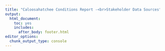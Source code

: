 ```yaml
---
title: "Caloosahatchee Conditions Report -<br>Stakeholder Data Sources"
output: 
  html_document: 
    toc: yes
    includes:
      after_body: footer.html
editor_options: 
  chunk_output_type: console
---
```


<style type="text/css">
font-family: Arial
</stlye>

***

`r paste("Updated",as.POSIXct(Sys.time(),"%Y-%m-%d %H:%M",tz=""))`

***

<font size=2>Additional information on Lake Okeechobee Stage and recession rate can be found on our companion site -  [Link](https://sccf-tech.github.io/CRE_Conditions/report/CRE_REPORT.html)</font>

***

```r
knitr::opts_chunk$set(echo=FALSE,
                      message=FALSE,
                      warning=FALSE)

## Libraries
library(AnalystHelper)
library(reshape)
library(plyr)
library(zoo)
library(rvest)
library(lubridate)
library(flextable)
library(magrittr)
library(grid)
library(RcppRoll)
##

dates=seq(date.fun(date.fun(Sys.Date())-ddays(13)),date.fun(Sys.Date()),"1 days")


```

```r
## Lake Okeechobee Report
LO.url="https://w3.saj.usace.army.mil/h2o/reports/r-oke.html"
webpage=read_html(LO.url)
node.val=html_nodes(webpage,"pre")

LO.text.vals=html_text(node.val)
LO.report=strsplit(as.character(LO.text.vals),"\n")
LO.report

grep("*Okeechobee Lake Elevation",LO.report[[1]])


tmp1=data.frame(t(sapply(strsplit(LO.report[[1]][266:279],"\\s+"),c)))
colnames(tmp1)=c("day","month","year","S77","S77_ds","S78","S79")
tmp1$Date=with(tmp1,date.fun(paste(year,month,day),form="%Y %B %d"))
tmp1[,4:7]=sapply(tmp1[,4:7],as.numeric)

tmp2=data.frame(t(sapply(strsplit(LO.report[[1]][285:298],"\\s+"),c)))
colnames(tmp2)=c("day","month","year","S310","S351","S352","S354","L8")
tmp2$Date=with(tmp2,date.fun(paste(year,month,day),form="%Y %B %d"))
tmp2[,4:8]=sapply(tmp2[,4:8],as.numeric)

tmp3=data.frame(t(sapply(strsplit(LO.report[[1]][304:317],"\\s+"),c)))
colnames(tmp3)=c("day","month","year","S308","S308_ds","S80")
tmp3$Date=with(tmp3,date.fun(paste(year,month,day),form="%Y %B %d"))
tmp3[,4:6]=sapply(tmp3[,4:6],as.numeric)

q.dat=cbind(tmp1[,c(8,4:7)],tmp2[,c(4:8)],tmp3[,c(4:6)])

## Preferred Structures
str.url="https://w3.saj.usace.army.mil/h2o/reports/r-lonin.html"
webpage=read_html(str.url)
node.val=html_nodes(webpage,"pre")

str.text.vals=html_text(node.val)
str.report=strsplit(as.character(str.text.vals),"\n")
str.report

pref.struct=data.frame(t(sapply(strsplit(str.report[[1]][21:34],"\\|"),c)))
pref.struct
colnames(pref.struct)=c("Date","LONIN_cfs","STORAGE_cfs","S77","S308","S351","S352","S354","L8")
pref.struct[,2:9]=sapply(pref.struct[,2:9],as.numeric)
pref.struct$Date=date.fun(pref.struct$Date,form="%d %B %Y")
pref.struct[,2:9]=cfs.to.acftd(pref.struct[,2:9])

## Discharge data for lake and estuaries
q.dat=merge(pref.struct[,c("Date","S77","S308","L8",'S351',"S352","S354")],
q.dat[,c("Date","S78","S79","S310","S80")],"Date")

## Maps and Archived data
map.q=data.frame()
for(i in 1:length(dates)){
  map.url=paste0("https://w3.saj.usace.army.mil/h2o/reports/StatusDaily/archive/",format(dates[i],"%m%d"),"/StatusDaily.htm")
  mapdata=readLines(map.url)
  val=grep("CA1IN",mapdata)
  WCA1=strsplit(strsplit(mapdata[val],"\\s+")[[1]][13],"</div>")[[1]][1]
  
  val=grep("CA2IN",mapdata)
  WCA2=strsplit(strsplit(mapdata[val],"\\s+")[[1]][13],"</div>")[[1]][1]
  
  val=grep("CA3IN",mapdata)
  WCA3=strsplit(strsplit(mapdata[val],"\\s+")[[1]][13],"</div>")[[1]][1]
  
  val=grep("S12",mapdata)
  ENP=strsplit(strsplit(mapdata[val],"\\s+")[[1]][8],"</div>")[[1]][1]
  
  val=grep("Istokpoga</a>",mapdata)
  Istok=strsplit(strsplit(mapdata[val],"\\s+")[[1]][6],"</div>")[[1]][1]
  
  val=grep("S-65E</a>",mapdata)
  S65E=strsplit(strsplit(mapdata[val],"\\s+")[[1]][6],"<br>")[[1]][1]
  
  val=grep("S-65EX1</a>",mapdata)
  S65EX1=strsplit(strsplit(mapdata[val],"\\s+")[[1]][6],"<br>")[[1]][1]
  
  val=grep("Fisheating Creek",mapdata)
  FEC=strsplit(strsplit(mapdata[val],"\\s+")[[1]][7],"</div>")[[1]][1]
  
  date.val=dates[i]-ddays(1)
  rslt=data.frame(Date=date.val,
                  FEC=as.numeric(FEC),
                  Istok=as.numeric(Istok),
                  S65E=as.numeric(S65E),
                  S65EX1=as.numeric(S65EX1),
                  WCA1=as.numeric(WCA1),
                  WCA2=as.numeric(WCA2),
                  WCA3=as.numeric(WCA3),
                  ENP=as.numeric(ENP))
    map.q=rbind(map.q,rslt)
  print(i)
}

map.q[,2:ncol(map.q)]=cfs.to.acftd(map.q[,2:ncol(map.q)])

q.dat=merge(q.dat,map.q,"Date")
# q.dat[q.dat<0]<-NA

q.dat$NthLake=rowSums(q.dat[,c("FEC","Istok","S65E","S65EX1")],na.rm=T)

```

```r
vars=c("Date","S77","S78","S79","S310","S351","S352","S354","L8","S308","S80","NthLake","WCA1","WCA2","WCA3","ENP")
date.7day=seq(date.fun(date.fun(Sys.Date())-ddays(7)),date.fun(Sys.Date()),"1 days")

q.dat.7day=subset(q.dat,Date%in%date.7day)[,vars]
meanQ=cbind(data.frame(Statistic="Average"),data.frame(t(apply(q.dat.7day[,2:16],2,mean,na.rm=T))))
colnames(meanQ)<-c("Statistic",vars[2:length(vars)])
totalQ=cbind(data.frame(Statistic="Total"),data.frame(t(apply(q.dat.7day[,2:16],2,sum,na.rm=T))))
colnames(totalQ)<-c("Statistic",vars[2:length(vars)])
sumstats=rbind(meanQ,totalQ)

mean.7day.cfs=data.frame(t(apply(q.dat.7day[,2:16],2,FUN=function(x)mean(x*0.5041669,na.rm=T))))

meanQ.14=cbind(data.frame(Statistic="Average"),data.frame(t(apply(q.dat[,vars[2:length(vars)]],2,mean,na.rm=T))))
colnames(meanQ.14)<-c("Statistic",vars[2:length(vars)])
totalQ.14=cbind(data.frame(Statistic="Total"),data.frame(t(apply(q.dat[,vars[2:length(vars)]],2,sum,na.rm=T))))
colnames(totalQ.14)<-c("Statistic",vars[2:length(vars)])

sumstats14=rbind(meanQ.14,totalQ.14)


q.dat.7day=q.dat.7day[match(q.dat.7day$Date,rev(q.dat.7day$Date)),]
q.dat=q.dat[match(q.dat$Date,rev(q.dat$Date)),]

cap.val="Daily discharge volume in Acre-Feet per day for the last 14-days. Data Source: USACE"
q.dat[,vars]%>%
  flextable()%>%
  colformat_datetime(j=1,fmt_date="%m-%d")%>%
  colformat_double(j=2:15,big.mark = "",digits=0)%>%
  align(j=2:15,part="all",align="center")%>%
  padding(padding=1,part="all")%>%
  font(fontname="Times New Roman",part="all")%>%
  fontsize(size=10,part="body")%>%
  fontsize(size=12,part="header")%>%
  add_header_lines(values=cap.val)%>%
  align(align="center",part="header")%>%fontsize(size=12,part="header")%>%font(fontname = "Times New Roman",part="all")%>%
  footnote(j=~NthLake,value=as_paragraph("Includes discharges from Fisheating Creek, S71, S72, S84, S84X, S65E, and S65EX1"),ref_symbols =c(" 1"),part="header")
  # footnote(i=1,j=1,value=as_paragraph("Negative flow values omitted from this table and statistical summaries below."),ref_symbols =c(" "),part="header")
```


```r
library(downloadthis)

q.dat%>%
  download_this(
    output_name = "Discharge7day",
    output_extension = ".xlsx",
    button_label = "Download Discharge as .xlsx",
    button_type = "primary",
    has_icon = TRUE,
    icon = "fa fa-file-excel"
  )
```

```r
mean.7day.cfs%>%
  download_this(
    output_name = "Discharge7day",
    output_extension = ".xlsx",
    button_label = "7-day Mean Discharge (cfs)",
    button_type = "danger",
    has_icon = TRUE,
    icon = "fa fa-file-excel"
  )
```


```r
cap.val="Average and total net discharge volume in Acre-Feet per day for the last 7-days. Data Source: USACE"
sumstats%>%
  flextable()%>%
  colformat_double(j=2:15,big.mark = "",digits=0)%>%
  align(j=2:15,part="all",align="center")%>%
  padding(padding=1,part="all")%>%
  font(fontname="Times New Roman",part="all")%>%
  fontsize(size=10,part="body")%>%
  fontsize(size=12,part="header")%>%
  add_header_lines(values=cap.val)%>%
  align(align="center",part="header")%>%fontsize(size=12,part="header")%>%font(fontname = "Times New Roman",part="all")

```


```r
cap.val="Average and total net discharge volume in Acre-Feet per day for the last 14-days. Data Source: USACE"
sumstats14%>%
  flextable()%>%
  colformat_double(j=2:15,big.mark = "",digits=0)%>%
  align(j=2:15,part="all",align="center")%>%
  padding(padding=1,part="all")%>%
  font(fontname="Times New Roman",part="all")%>%
  fontsize(size=10,part="body")%>%
  fontsize(size=12,part="header")%>%
  add_header_lines(values=cap.val)%>%
  align(align="center",part="header")%>%fontsize(size=12,part="header")%>%font(fontname = "Times New Roman",part="all")

```

```r
laketotalQ=q.dat.7day[,c("S77","S310","S351","S352","S354","L8","S308")]
q.from.Lake=sum(laketotalQ[laketotalQ>0],na.rm=T)
laketotalQ$EAA=rowSums(laketotalQ[,c("S351","S352","S354")],na.rm=T)
S77q=sum(laketotalQ[laketotalQ$S77>0,c("S77")],na.rm=T)
S77q.per=if(q.from.Lake==0){0}else if((S77q/q.from.Lake)*100<1){"< 1"}else{round((S77q/q.from.Lake)*100,0)}

S308q=sum(laketotalQ[,c("S308")],na.rm=T)
S308q.pos=sum(laketotalQ[laketotalQ$S308>0,c("S308")],na.rm=T)
S308q.per=ifelse(S308q<0,NA,round((S308q/q.from.Lake)*100,0))

S310q=sum(laketotalQ[,c("S310")],na.rm=T)
S310q.pos=sum(laketotalQ[laketotalQ$S310>0,c("S310")],na.rm=T)
S310q.per=ifelse(S310q<0,NA,round((S310q/q.from.Lake)*100,0))

L8q=sum(laketotalQ[,c("L8")],na.rm=T)
L8q.pos=sum(laketotalQ[laketotalQ$L8>0,c("L8")])
L8q.per=ifelse(L8q<0,NA,round((L8q/q.from.Lake)*100,0))

EAAq=sum(laketotalQ[,c("EAA")],na.rm=T)
EAAq.pos=sum(laketotalQ[laketotalQ$EAA>0,c("EAA")],na.rm=T)
EAAq.per=ifelse(EAAq<0,NA,round((EAAq/q.from.Lake)*100,0))


laketotalQ2=q.dat.7day[,c("S77","S310","S351","S352","S354","L8","S308")]
tmp=apply(laketotalQ2,2,min,na.rm=T)
v=names(tmp[tmp<0])
v[v=="L8"]="C10A"
v.val=knitr::combine_words(v)

q.BF.Lake=sum(abs(laketotalQ2[laketotalQ2<0]),na.rm=T)
q.in.Lake=sum(q.dat.7day[,"NthLake"],na.rm=T)
```

<!-- **Lake Flows:** In the past 7 days **`r format(round(q.from.Lake,0),big.mark=",")` AF** was discharged from Lake Okeechobee `r  ifelse(length(laketotalQ[laketotalQ<0])>0,paste0("(",format(round(sum(laketotalQ[laketotalQ<0],na.rm=T)*-1,0),big.mark=",")," AF return to the Lake via backflow)"),"")`, with **`r format(round(S77q,0),big.mark=",")` AF (`r S77q.per`%)** to the Caloosahatchee through **S-77**, **`r ifelse(S308q<0,format(round(abs(S308q),0),big.mark=","),format(round(S308q,0),big.mark=","))` AF `r if(is.na(S308q.per)==F){paste0("(", S308q.per,"%)")}`** `r ifelse(S308q<0,"to Lake Okeechobee","to the St. Lucie River")` through **S-308**, **`r ifelse(S310q<0,format(round(abs(S310q),0),big.mark=","),format(round(S310q,0),big.mark=","))` AF `r if(is.na(S310q.per)==F){paste0("(", S310q.per,"%)")}`** through **S-310** in Clewiston, **`r ifelse(L8q<0,format(round(abs(L8q),0),big.mark=","),format(round(L8q,0),big.mark=","))` AF `r if(is.na(L8q.per)==F){paste0("(", L8q.per,"%)")}`** through **C-10A** `r ifelse(L8q<0,"to Lake Okeecobee","to the L-8 canal")`, and **`r ifelse(EAAq<0,format(round(abs(EAAq),0),big.mark=","),format(round(EAAq,0),big.mark=","))` AF `r if(is.na(EAAq.per)==F){paste0("(", EAAq.per,"%)")}`** `r ifelse(EAAq<0,"to Lake Okeechobee","to the EAA")` through **S-351, S-352, and S-354**.  -->

**Lake Flows:** In the past 7 days the total outflow from Lake Okeechobee was **`r format(round(q.from.Lake,0),big.mark=",")` AF** with **`r format(round(S77q,0),big.mark=",")` AF** to the Caloosahatchee through **S-77**,`r if(S308q.pos>0){paste("**",format(round(S308q.pos,0),big.mark=",")," AF** to St Lucie through **S-308**,",sep="")}` **`r format(round(S310q.pos,0),big.mark=",")` AF** through **S-310** in Clewiston, and **`r format(round(EAAq.pos,0),big.mark=",")` AF** to the EAA through **S-351**, **S-352**, and **S-354**. The total net inflow to the Lake was **`r format(round(q.in.Lake+q.BF.Lake,0),big.mark=",")` AF** (`r format(round(q.in.Lake,0),big.mark=",")` AF from Fisheating Creek, S-71, S-72,S-84s, S-65EX, and S-65EX1) `r if(q.BF.Lake>0){paste(" with a total backflow volume of ","**",format(round(q.BF.Lake,0),big.mark=",")," AF** from **", v.val,"**",sep="")}`. Water conservation areas received flows of **`r format(round(sum(totalQ[,c("WCA1")]),0),big.mark=",")` AF**, **`r format(round(sum(totalQ[,c("WCA2")]),0),big.mark=",")` AF**, and **`r format(round(sum(totalQ[,c("WCA3")]),0),big.mark=",")` AF** at **WCA1, WCA2, and WCA3**, respectively. Everglades National Park received **`r format(round(sum(totalQ[,c("ENP")]),0),big.mark=",")` AF**.

<br>

<div class="row">
<div class="col-md-6">
**Lake Okeechobee Level: `r paste0(strsplit(LO.report[[1]][11],"\\s+")[[1]][5]," ft"," (",strsplit(LO.report[[1]][13],"  Currently in ")[[1]][2],")")`**

**Lake Okeechobee Inflow: `r paste(strsplit(LO.report[[1]][45],"\\s+")[[1]][3],"cfs")`**

</div>

<div class="col-md-6">
**Last Week: `r paste(strsplit(LO.report[[1]][200],"\\s+")[[1]][9],"ft")`**

**Lake Okeechobee Outflow: `r paste(strsplit(LO.report[[1]][52],"\\s+")[[1]][3],"cfs")`**
</div>
</div>

```r
S77.dat=readLines("https://w3.saj.usace.army.mil/h2o/reports/r-s77m.html")
S77.dat=data.frame(t(sapply(strsplit(S77.dat[11:17],"\\s+"),c)))
colnames(S77.dat)=c("Date","HW","TW","Q","Precip","WndDir","WndSp","Locks","Bar.Hg","Bar.mBar","Evap","Man.Prec")
S77.dat$Date=date.fun(S77.dat$Date,form="%d%B%y")
S77.dat[,2:12]=sapply(S77.dat[,2:12],as.numeric)
S77.dat$SITE="Moore Haven (S77)"

S78.dat=readLines("https://w3.saj.usace.army.mil/h2o/reports/r-s78m.html")
S78.dat=data.frame(t(sapply(strsplit(S78.dat[11:17],"\\s+"),c)))
colnames(S78.dat)=c("Date","HW","TW","Q","Precip","WndDir","WndSp","Locks","Bar.Hg","Bar.mBar","Man.Prec")
S78.dat$Date=date.fun(S78.dat$Date,form="%d%B%y")
S78.dat[,2:11]=sapply(S78.dat[,2:11],as.numeric)
S78.dat$SITE="Ortona (S78)"

S79.dat=readLines("https://w3.saj.usace.army.mil/h2o/reports/r-s79m.html")
S79.dat=data.frame(t(sapply(strsplit(S79.dat[11:17],"\\s+"),c)))
colnames(S79.dat)=c("Date","HW","TW","Q","Precip","WndDir","WndSp","Locks","Bar.Hg","Bar.mBar","Cl","Man.Prec")
S79.dat$Date=date.fun(S79.dat$Date,form="%d%B%y")
S79.dat[,2:12]=sapply(S79.dat[,2:12],as.numeric)
S79.dat$SITE="WP Franklin (S79)"

vars=c("Date","SITE","Man.Prec")
RF.dat=rbind(S77.dat[,vars],S78.dat[,vars],S79.dat[,vars])

```

<!-- https://holtzy.github.io/Pimp-my-rmd/#several_columns -->
<div class="row">
<div class="col-md-3">
**Weekly Rainfall Total:** 
</div>
<div class="col-md-3">
WP Franklin **`r with(S79.dat,ifelse(sum(is.na(Man.Prec))!=0,paste("\u2265",format(sum(Man.Prec,na.rm=T),nsmall=2)),format(sum(Man.Prec,na.rm=T),nsmall=2)))`"**
</div>
<div class="col-md-3">
Ortona **`r with(S78.dat,ifelse(sum(is.na(Man.Prec))!=0,paste("\u2265",format(sum(Man.Prec,na.rm=T),nsmall=2)),format(sum(Man.Prec,na.rm=T),nsmall=2)))`"**
</div>
<div class="col-md-3">
Moore Haven **`r with(S77.dat,ifelse(sum(is.na(Man.Prec))!=0,paste("\u2265",format(sum(Man.Prec,na.rm=T),nsmall=2)),format(sum(Man.Prec,na.rm=T),nsmall=2)))`"**
</div>
</div>

```r
RF.dat%>%
  download_this(
    output_name = "RF7day",
    output_extension = ".xlsx",
    button_label = "Download Rainfall as .xlsx",
    button_type = "primary",
    has_icon = TRUE,
    icon = "fa fa-file-excel"
  )
```

***
```r
# RECON.dates=date.fun(c(Sys.Date()-duration(6, "months"),date.fun(Sys.Date())))
RECON.dates=date.fun(c(Sys.Date()-duration(1, "years"),date.fun(Sys.Date())))
# RECON.dates
dates.fill=data.frame(DATE=seq(RECON.dates[1],RECON.dates[2],"1 days"),fill=1)

dat.recon=read.csv("C:/Julian_LaCie/_Github/CRE_Conditions/Data/stakeholder/chart.csv")
dat.recon$DateTime=date.fun(dat.recon$DateTime,form="%F %X")
dat.recon$Date=date.fun(dat.recon$DateTime)
colnames(dat.recon)=c("DATETIME","Sal","DATE")
dat.recon$source="RECON"
# RECON.dates=date.fun(range(dat$DateTime))
# da.dat.recon=ddply(dat.recon,"DATE",summarise,mean.val=mean(Sal,na.rm=T))
# da.dat.recon$Sal.30d=with(da.dat.recon,c(rep(NA,29),rollapply(mean.val,width=30,FUN=function(x)mean(x,na.rm=T))))

## replace RECON till fix
bk.dbkeys.surf=data.frame(depth="Surface",
                         SITE=c(rep("FORTMYERSM",2)),
                         param=rep(c("WT","SPC"),1),
                         DBKEY=c("88287","88292")
                         )
dat=data.frame()
for(i in 1:nrow(bk.dbkeys.surf)){
tmp=DBHYDRO_breakpoint(RECON.dates[1],RECON.dates[2],bk.dbkeys.surf$DBKEY[i])  
tmp$DBKEY=as.character(bk.dbkeys.surf$DBKEY[i])
dat=rbind(dat,tmp)
# print(i)
}
dat=merge(dat,bk.dbkeys.surf,"DBKEY")
dat$Data.Value[dat$Data.Value==-999]<-NA
dat.xtab=data.frame(cast(dat,SITE+DATETIME+DATE~param,value="Data.Value",mean))
dat.xtab$Sal=with(dat.xtab,SalinityCalc(SPC,WT))
dat.xtab$source="SFWMD"
# da.dat=ddply(dat.xtab,"DATE",summarise,mean.val=mean(Sal,na.rm=T))
# da.dat$Sal.30d=with(da.dat,c(rep(NA,29),rollapply(mean.val,width=30,FUN=function(x)mean(x,na.rm=T))))

vars=c("DATETIME","DATE","Sal","source")
dat.xtab.comb=rbind(dat.xtab[,vars],dat.recon[,vars])
dat.xtab2=cast(dat.xtab.comb,DATETIME+DATE~source,value="Sal",mean)
dat.xtab2$Sal=with(dat.xtab2,ifelse(is.na(RECON)==T,SFWMD,RECON))
dat.xtab2=merge(dat.xtab2,dates.fill,"DATE",all.y=T)
da.dat=ddply(dat.xtab2,"DATE",summarise,mean.val=mean(Sal,na.rm=T))
#da.dat$Sal.30d=with(da.dat,c(rep(NA,29),rollapply(mean.val,width=30,FUN=function(x)mean(x,na.rm=T))))
da.dat$Sal.30d=with(da.dat,roll_meanr(mean.val,n=30))
#da.dat=merge(da.dat,dates.fill,"DATE",all.y=T)

cal.dbkeys=data.frame(DBKEY=c("DJ237","00865"),priority=c("P1","P2"))
cal.q=DBHYDRO_daily(RECON.dates[1]-duration(2,"months"),RECON.dates[2],cal.dbkeys$DBKEY)
cal.q$Date=date.fun(cal.q$Date)
cal.q=merge(cal.q,cal.dbkeys,"DBKEY")
cal.q=cast(cal.q,Date~priority,value="Data.Value",mean)
cal.q$Data.Value=with(cal.q,ifelse(is.na(P1)==T,P2,P1))
cal.q$Q.30=with(cal.q,roll_meanr(Data.Value,n=30))
#cal.q$Q.30=with(cal.q,c(rep(NA,29),rollapply(Data.Value,width=30,FUN=function(x)mean(x,na.rm=T))))

ylim.val=c(0,30);by.y=5;ymaj=seq(ylim.val[1],ylim.val[2],by.y);ymin=seq(ylim.val[1],ylim.val[2],by.y/2)
xlim.val=c(date.fun(RECON.dates[2]-duration(6, "months")),date.fun(RECON.dates[2]+duration(15,"days")));xmaj=seq(xlim.val[1],xlim.val[2],by="2 months ");xmin=seq(xlim.val[1],xlim.val[2],by="1 months")

par(family="serif",cex.axis=1.2,mar=c(3.5,1.75,1,4.5),oma=c(0.5,3,1,2));
plot(Sal~DATETIME,dat.xtab,type="n",ylim=ylim.val,xlim=xlim.val,xaxs="i",yaxs="i",xaxt="n",yaxt="n",xlab=NA,ylab=NA)
abline(h=ymaj,v=xmaj,lty=3,col="grey")
# with(dat,lines(DateTime,Sal,lty=1,col="blue",lwd=1.5))
# with(da.dat,lines(Date,Sal.30d,lty=1,col="darkolivegreen3",lwd=2))
with(dat.xtab2,lines(DATETIME,Sal,lty=1,col="blue",lwd=2))
with(da.dat,lines(DATE,Sal.30d,lty=1,col="darkolivegreen3",lwd=4))
axis_fun(1,xmaj,xmin,NA)
axis_fun(2,ymaj,ymin,ymaj)
text(xmaj,-1.5,format(xmaj,"%m/%d/%y"),srt=-45,xpd=NA,adj=0,cex=0.95)
mtext(side=2,line=2,"Salinity (PSU)")
mtext(side=1,line=3,"Date (MM/DD/YY)")
ylim.val=c(0,20000);by.y=4000;ymaj=seq(ylim.val[1],ylim.val[2],by.y);ymin=seq(ylim.val[1],ylim.val[2],by.y/2)
par(new=T);plot(Data.Value~Date,cal.q,type="n",ylim=ylim.val,xlim=xlim.val,xaxs="i",yaxs="i",xaxt="n",yaxt="n",xlab=NA,ylab=NA)
with(cal.q,lines(Date,Data.Value,lwd=2,col="black"))
with(cal.q,lines(Date,Q.30,lwd=4,col="indianred1"))
# abline(h=475,lty=2,col="red")
axis_fun(4,ymaj,ymin,ymaj)
mtext(side=4,line=3.25,"Discharge (cfs)")
mtext(side=3,"Surface Salinity at Fort Myers Yacht Basin")

# legend("topright",
#        legend=c("Hourly Salinity","30-Day Avg Sal","S79 Daily Discharge","30-d Avg Discharge","MFL (40E-8.221(2) FAC)"),
#        lty=c(1,1,1,1,2),lwd=c(1,2,1,2,1),
#        col=c("blue","darkolivegreen3","black","indianred1","red"),
#        ncol=1,cex=0.8,bty="n",y.intersp=1,x.intersp=1,xpd=NA,xjust=0.5)
legend("topright",
       legend=c("Hourly Salinity","30-Day Avg Sal","S79 Daily Discharge","30-d Avg Discharge"),
       lty=c(1,1,1,1),lwd=c(1,2,1,2),
       col=c("blue","darkolivegreen3","black","indianred1"),
       ncol=1,cex=0.8,bty="n",y.intersp=1,x.intersp=1,xpd=NA,xjust=0.5)
logo=png::readPNG("c:/Julian_LaCie/_GitHub/CRE_Conditions/report/Logo no Background.png")
grid.raster(logo,x=0.16,y=0.9,just=c("left","top"),width=unit(1.25,"inches"))
```

<font size=2><center>Fort Myers Yacht Basin salinity (SCCF-RECON) and S79 discharge (SFWMD) data for the last six months.</center></font>
<font size=3 color="red"><center>Data are provisional and subject to change.</center></font>


```r
seq.30d=seq(date.fun(RECON.dates[2]-duration(30,"days")),date.fun(RECON.dates[2]+duration(15,"days")),"1 days")

max.ylim.2=round(max(subset(cal.q,Date%in%seq.30d)$Data.Value,na.rm=T)+max(subset(cal.q,Date%in%seq.30d)$Data.Value,na.rm=T)*0.25,-3)

ylim.val=c(0,30);by.y=5;ymaj=seq(ylim.val[1],ylim.val[2],by.y);ymin=seq(ylim.val[1],ylim.val[2],by.y/2)
xlim.val=c(date.fun(RECON.dates[2]-duration(30,"days")),date.fun(RECON.dates[2]+duration(15,"days")));xmaj=seq(xlim.val[1],xlim.val[2],by="14 days ");xmin=seq(xlim.val[1],xlim.val[2],by="1 days")

par(family="serif",cex.axis=1.2,mar=c(3.5,1.75,1,4.5),oma=c(0.5,3,1,2));
plot(Sal~DATETIME,dat.xtab,type="n",ylim=ylim.val,xlim=xlim.val,xaxs="i",yaxs="i",xaxt="n",yaxt="n",xlab=NA,ylab=NA)
abline(h=ymaj,v=xmaj,lty=3,col="grey")
# with(dat,lines(DateTime,Sal,lty=1,col="blue",lwd=1.5))
# with(da.dat,lines(Date,Sal.30d,lty=1,col="darkolivegreen3",lwd=2))
with(dat.xtab2,lines(DATETIME,Sal,lty=1,col="blue",lwd=2))
with(da.dat,lines(DATE,Sal.30d,lty=1,col="darkolivegreen3",lwd=4))
axis_fun(1,xmaj,xmin,NA)
axis_fun(2,ymaj,ymin,ymaj)
text(xmaj,-1.5,format(xmaj,"%m/%d/%y"),srt=-45,xpd=NA,adj=0,cex=0.95)
mtext(side=2,line=2,"Salinity (PSU)")
mtext(side=1,line=3,"Date (MM/DD/YY)")
ylim.val=c(0,max.ylim.2);by.y=max.ylim.2/4;ymaj=seq(ylim.val[1],ylim.val[2],by.y);ymin=seq(ylim.val[1],ylim.val[2],by.y/2)
par(new=T);plot(Data.Value~Date,cal.q,type="n",ylim=ylim.val,xlim=xlim.val,xaxs="i",yaxs="i",xaxt="n",yaxt="n",xlab=NA,ylab=NA)
with(cal.q,lines(Date,Data.Value,lwd=2,col="black"))
with(cal.q,lines(Date,Q.30,lwd=4,col="indianred1"))
abline(h=475,lty=2,col="red")
text(date.fun(xlim.val[2]-ddays(6)),475,"MFL (30d Q)",font=2,cex=0.75,col="red",pos=3)
axis_fun(4,ymaj,ymin,ymaj)
mtext(side=4,line=3.25,"Discharge (cfs)")
mtext(side=3,"Surface Salinity at Fort Myers Yacht Basin")

legend("topright",
       legend=c("Hourly Salinity","30-Day Avg Sal","S79 Daily Discharge","30-d Avg Discharge","MFL (40E-8.221(2) FAC)"),
       lty=c(1,1,1,1,2),lwd=c(1,2,1,2,1),
       col=c("blue","darkolivegreen3","black","indianred1","red"),
       ncol=1,cex=0.8,bty="n",y.intersp=1,x.intersp=1,xpd=NA,xjust=0.5)
logo=png::readPNG("c:/Julian_LaCie/_GitHub/CRE_Conditions/report/Logo no Background.png")
grid.raster(logo,x=0.16,y=0.9,just=c("left","top"),width=unit(1.25,"inches"))

```

<font size=2><center>Fort Myers Yacht Basin salinity (SCCF-RECON) and S79 discharge (SFWMD) data for the last last 30 days.</center></font>
<font size=3 color="red"><center>Data are provisional and subject to change.</center></font>


***
```r
library(plotly)
xlim.val.ly=c(RECON.dates[1],date.fun(RECON.dates[2]+duration(15,"days")))

plot_ly(x=~DATETIME,y=~round(Sal,1),
        data=dat.xtab2,
        type="scatter",mode="lines",color=I(adjustcolor('blue',0.5)),name="Hourly Salinity (Ft Myers)",
        line=list(width=1))%>%
  add_trace(x=~DATE,y=~round(Sal.30d,1),
            data=da.dat,
            color=I("forestgreen"),
            type="scatter",mode='lines+markers',name="30-day Moving Avg Salinity",
            line=list(width=3))%>%
  add_trace(x=~Date,y=~round(Data.Value,0),
            data=cal.q,color=I("black"),
            type="scatter",mode='lines+markers',name="S79 Daily Discharge",
            line=list(width=1),yaxis="y2")%>%
  add_trace(x=~Date,y=~round(Q.30,0),
            data=cal.q,color=I("indianred1"),
            type="scatter",mode='lines+markers',name="30-day Moving Avg Discharge",
            line=list(width=4),yaxis="y2")%>%
#  add_trace(x=~RECON.dates,y=~c(5,5),color=I("black"),line=list(width=4))%>%
  layout(yaxis=list(title="Salinity (PSU)",
                    # zeroline=T,
                    showline = TRUE,
                    mirror = "ticks",
                    gridcolor = toRGB("gray"),
                    gridwidth = 0.5,
                    zerolinecolor = toRGB("black"),
                    zerolinewidth = 1,
                    linecolor = toRGB("black"),
                    linewidth = 1,
                    range=c(0,30)),
         xaxis=list(title="Date",
                    zeroline=T,
                    showline = TRUE,
                    mirror = "ticks",
                    gridcolor = toRGB("gray"),
                    gridwidth = 0.5,
                    zerolinecolor = toRGB("black"),
                    zerolinewidth = 1,
                    linecolor = toRGB("black"),
                    linewidth = 1,
                    range=xlim.val.ly),
         yaxis2=list(title="Discharge (cfs)",
                     side="right",
                     zeroline=T,
                     showline = TRUE,
                     mirror = "ticks",
                     gridcolor = toRGB("black",0),
                     gridwidth = 0.5,
                     zerolinecolor = toRGB("black"),
                     zerolinewidth = 1,
                     linecolor = toRGB("black"),
                     linewidth = 1,
                     range=c(0,30000),
                     overlaying="y"),
         legend=list(bgcolor='rgba(0,0,0,0)',
                     orientation="h",
                     xanchor="center",
                     x=0.5,y=-0.15),
                    font=list(family="Times New Roman"),
         margin=list(r=80))

```

<font size=2><center>Interactive plot for Fort Myers Yacht Basin salinity (SCCF-RECON and/or SFWMD) and S79 discharge (SFWMD) data.</center></font>
<font size=3 color="red"><center>Data are provisional and subject to change.</center></font>


***

```r
End.Date=as.Date(Sys.time()); ## Update this value
Start.Date=as.Date(End.Date-duration(30,"days"));

bk.dbkeys.bot=data.frame(depth="bottom",
                         SITE=c(rep("VALI75",2),rep("FORTMYERSM",2),rep("CCORAL",2),rep("MARKH",2),rep("SANIB2",2)),
                         param=rep(c("WT","SPC"),5),
                         DBKEY=c("UL030","UL026","88288","88291","UO832","AJ012","88198","88202","WN375","WN377")
                         )
sal.dat=data.frame()
for(i in 1:nrow(bk.dbkeys.bot)){
  tmp=DBHYDRO_breakpoint(Start.Date,End.Date,bk.dbkeys.bot$DBKEY[i])
  tmp$DBKEY=bk.dbkeys.bot$DBKEY[i]
  sal.dat=rbind(sal.dat,tmp)
  print(i)
}
sal.dat=merge(sal.dat,bk.dbkeys.bot,"DBKEY")
sal.dat$Date.EST=date.fun(sal.dat$DATETIME)
sal.dat$Data.Value[sal.dat$Data.Value==-999]<-NA
#subset(sal.dat,Data.Value<0)
da.screen=ddply(sal.dat,c("Date.EST","SITE"),summarise,N.val=N.obs(Data.Value[param=="SPC"]))
da.screen$screen=with(da.screen,ifelse(N.val<20,0,1))

sal.dat.xtab=data.frame(cast(sal.dat,SITE+Date.EST~param,value="Data.Value",fun.aggregate = function(x)mean(x,na.rm=T)))
fill=data.frame(expand.grid(SITE=unique(bk.dbkeys.bot$SITE),Date.EST=date.fun(seq(Start.Date,End.Date,"1 days"))))
sal.dat.xtab=merge(sal.dat.xtab,fill,c("SITE","Date.EST"),all.y=T)
sal.dat.xtab$Sal=with(sal.dat.xtab,SalinityCalc(SPC,WT))
Cal.Sal=subset(sal.dat.xtab,SITE%in%c("CCORAL","FORTMYERSM","MARKH","SANIB2"))
unique(Cal.Sal$SITE)

Cal.Sal=merge(Cal.Sal,da.screen,c("Date.EST","SITE"))
Cal.Sal$Sal=with(Cal.Sal,ifelse(screen==1,Sal,NA))
Cal.Sal$MovingAvg.7d=with(Cal.Sal,ave(Sal,SITE,FUN=function(x) roll_meanr(x,n=7)))

```

```r
CALSITES=c("SANIB2","MARKH","CCORAL","FORTMYERSM","S79")
EDate.plot=as.Date(Sys.time())+duration(1,"days")
SDate.plot=as.Date(EDate.plot-duration(14,"days"))
lwd.val=1
xlim.val=as.POSIXct(strptime(c(SDate.plot,EDate.plot),"%Y-%m-%d"),tz="EST")
xmaj=seq(xlim.val[1],xlim.val[2],by="7 days");xmin=seq(xlim.val[1],xlim.val[2],by="1 days")

ylim.val=c(0,40);
ylim.val2=c(0,20);
by.y=10;ymaj=seq(ylim.val[1],ylim.val[2],by.y);ymin=seq(ylim.val[1],ylim.val[2],by.y/2)
colrmp="blue"
txt.cex=1

# png(filename=paste0(plot.path,"Cal_Sal.png"),width=10,height=5,units="in",res=200,type="windows",bg="white")
par(family="serif",cex.axis=1.2,mar=c(1.5,2,1,1),oma=c(2,3,4,1),mgp=c(3,1,0));
layout(matrix(c(1:4,rep(5,3),6),2,4,byrow=T),heights=c(1,0.25));

station.label=c("Sanibel","Shell Point","Cape Coral","Ft. Myers")
for(i in 1:3){
plot(Sal~Date.EST,subset(Cal.Sal,SITE==CALSITES[i]),type="n",ylim=ylim.val,xlim=xlim.val,xaxs="i",yaxs="i",ann=F,axes=F)
xx=c(xlim.val[1],xlim.val[1],xlim.val[2],xlim.val[2])
yy=c(0,5,5,0);polygon(x=xx,y=yy,col="peachpuff1")
yy2=c(35,40,40,35);polygon(x=xx,y=yy2,col="peachpuff1")
yy3=c(30,35,35,30);polygon(x=xx,y=yy3,col="khaki")
yy4=c(5,10,10,5);polygon(x=xx,y=yy4,col="khaki")
yy5=c(10,30,30,10);polygon(x=xx,y=yy5,col="darkseagreen2")
abline(h=seq(0,40,5))
with(subset(Cal.Sal,SITE==CALSITES[i]),pt_line(Date.EST,Sal,1,colrmp,2,21,colrmp,cex=2,pt.col=colrmp))
with(subset(Cal.Sal,SITE==CALSITES[i]),lines(Date.EST,MovingAvg.7d,lwd=2.5,col="orange"))
axis_fun(1,xmaj,xmin,format(xmaj,"%m/%d"),line=-0.5)
axis_fun(2,ymaj,ymin,ymaj)
mtext(side=3,station.label[i])
box(lwd=lwd.val)
if(i==1){mtext(side=2,"Salinity (PSU)",line=2,cex=1.25)}
if(i==2){mtext(expression(paste(underline("Oyster Condition"))),side=3,cex=1,line=1.75,outer=F)}
}

plot(Sal~Date.EST,subset(Cal.Sal,SITE==CALSITES[i]),type="n",ylim=ylim.val,xlim=xlim.val,xaxs="i",yaxs="i",ann=F,axes=F)
xx=c(xlim.val[1],xlim.val[1],xlim.val[2],xlim.val[2])
yy=c(0,10,10,0);polygon(x=xx,y=yy,col="darkseagreen2")
yy=c(10,15,15,10);polygon(x=xx,y=yy,col="khaki")
yy=c(15,40,40,15);polygon(x=xx,y=yy,col="peachpuff1")
abline(h=seq(0,40,5))
with(subset(Cal.Sal,SITE==CALSITES[4]),pt_line(Date.EST,Sal,1,colrmp,2,21,colrmp,cex=2,pt.col=colrmp))
with(subset(Cal.Sal,SITE==CALSITES[4]),lines(Date.EST,MovingAvg.7d,lwd=2.5,col="orange"))
axis_fun(1,xmaj,xmin,format(xmaj,"%m/%d"),line=-0.5)
axis_fun(2,ymaj,ymin,ymaj)
mtext(side=3,station.label[4])
box(lwd=lwd.val)
mtext("Month/Day",side=1,line=-6,cex=1.25,outer=T)
mtext(expression(paste(underline("Tape grass Condition"))),side=3,cex=1,line=1.75,outer=F)

plot(0:1,0:1,ann=F,axes=F,type="n")
legend(0.25,0.15,legend=c("Daily Average", "7-Day Moving Avg"),
       pch=c(21,NA),
       lty=c(NA,1),
       lwd=c(0.01,3),
       col=c("blue","orange"),
       pt.bg=c("blue",NA),
       pt.cex=1.5,ncol=1,cex=1.25,bty="n",y.intersp=1,x.intersp=0.75,xpd=NA,xjust=0.5,yjust=0.5,
       title.adj = 0,title="")
legend(0.5,0.15,legend=c("Poor(<5 or >35)","Fair (5-10 or 30-35)","Good(10-30)"),
       pch=c(22,22,22),
       lty=NA,
       lwd=0.01,
       col="black",
       pt.bg=c("peachpuff1","khaki","darkseagreen2"),
       pt.cex=2.5,ncol=1,cex=1.25,bty="n",y.intersp=1,x.intersp=0.75,xpd=NA,xjust=0.5,yjust=0.5,
       title.adj = 0,title="Oyster Salinity Condition")

plot(0:1,0:1,ann=F,axes=F,type="n")
legend(0.5,0.15,legend=c("Poor(>15)","Fair (10 - 15)","Good(<10)"),
       pch=c(22,22,22),
       lty=NA,
       lwd=0.01,
       col="black",
       pt.bg=c("peachpuff1","khaki","darkseagreen2"),
       pt.cex=2.5,ncol=1,cex=1.25,bty="n",y.intersp=1,x.intersp=0.75,xpd=NA,xjust=0.5,yjust=0.5,
       title.adj = 0,title="Tape Grass Salinity Condition")
grid.raster(logo,x=0.045,y=0.055,just=c("left","bottom"),width=unit(1.25,"inches"))
# dev.off()
```


<font size=2><center>Daily average bottom salinity data for the last 14-days from sampling locations within the tidal Caloosahatchee River Estuary relative to oyster health (Sanibel, Shell Point and Cape Coral) and tape grass (<i>Vallisneria americana</i>) health (Ft. Myers only) conditions.</center></font>
<font size=3 color="red"><center>Data are provisional and subject to change.</center></font>
